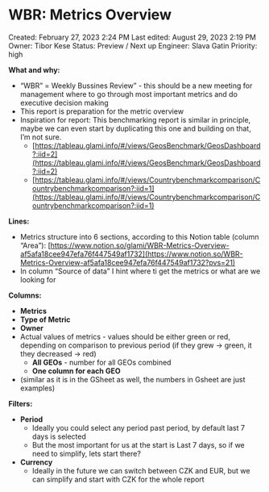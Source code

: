 # WBR: Metrics Overview

Created: February 27, 2023 2:24 PM
Last edited: August 29, 2023 2:19 PM
Owner: Tibor Kese
Status: Preview / Next up
Engineer: Slava Gatin
Priority: high

**What and why:**

- “WBR” = Weekly Bussines Review” - this should be a new meeting for management where to go through most important metrics and do executive decision making
- This report is preparation for the metric overview
- Inspiration for report: This benchmarking report is similar in principle, maybe we can even start by duplicating this one and building on that, I’m not sure.
    - [https://tableau.glami.info/#/views/GeosBenchmark/GeosDashboard?:iid=2](https://tableau.glami.info/#/views/GeosBenchmark/GeosDashboard?:iid=2)
    - [https://tableau.glami.info/#/views/Countrybenchmarkcomparison/Countrybenchmarkcomparison?:iid=1](https://tableau.glami.info/#/views/Countrybenchmarkcomparison/Countrybenchmarkcomparison?:iid=1)

**Lines:**

- Metrics structure into 6 sections, according to this Notion table (column “Area”): [https://www.notion.so/glami/WBR-Metrics-Overview-af5afa18cee947efa76f447549af1732](https://www.notion.so/WBR-Metrics-Overview-af5afa18cee947efa76f447549af1732?pvs=21)
- In column “Source of data” I hint where ti get the metrics or what are we looking for

**Columns:**

- **Metrics**
- **Type of Metric**
- **Owner**
- Actual values of metrics - values should be either green or red, depending on comparison to previous period (if they grew → green, it they decreased → red)
    - **All GEOs** - number for all GEOs combined
    - **One column for each GEO**
- (similar as it is in the GSheet as well, the numbers in Gsheet are just examples)

**Filters:**

- **Period**
    - Ideally you could select any period past period, by default last 7 days is selected
    - But the most important for us at the start is Last 7 days, so if we need to simplify, lets start there?
- **Currency**
    - Ideally in the future we can switch between CZK and EUR, but we can simplify and start with CZK for the whole report